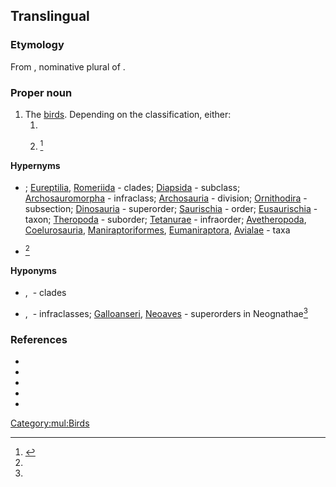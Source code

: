 {{also|aves}}
==Translingual==

===Etymology===
From {{der|mul|la|avēs}}, nominative plural of {{m|la|avis||bird}}.

===Proper noun===
{{taxoninfl}}

# The [[bird]]s. Depending on the classification, either:
## {{taxon|class|subphylum|Vertebrata}}
## {{taxon|subclass|class|Reptilia}}<ref name="Ruggiero">{{R:Ruggiero}}</ref>

====Hypernyms====
* {{sense|class}} {{Reptilia Hypernyms}}; [[Eureptilia]], [[Romeriida]]&nbsp;- clades; [[Diapsida]]&nbsp;- subclass; [[Archosauromorpha]]&nbsp;- infraclass; [[Archosauria]]&nbsp;- division; [[Ornithodira]]&nbsp;- subsection; [[Dinosauria]]&nbsp;- superorder; [[Saurischia]]&nbsp;- order; [[Eusaurischia]]&nbsp;- taxon; [[Theropoda]]&nbsp;- suborder; [[Tetanurae]]&nbsp;- infraorder; [[Avetheropoda]], [[Coelurosauria]], [[Maniraptoriformes]], [[Eumaniraptora]], [[Avialae]]&nbsp;- taxa
* {{sense|subclass}} {{Reptilia Hypernyms}}<ref name=Ruggiero />

====Hyponyms====
* {{sense|class}} {{l|mul|Neognathae}}, {{l|mul|Paleognathae}}&nbsp;- clades
* {{sense|subclass}} {{l|mul|Neognathae}}, {{l|mul|Paleognathae}}&nbsp;- infraclasses; [[Galloanseri]], [[Neoaves]]&nbsp;- superorders in Neognathae<ref name=Ruggiero />

===References===
* {{R:Century 1911}}
* {{R:OneLook}}
* {{pedia}}
* {{specieslite}}
* {{comcatlite}}
<references />

[[Category:mul:Birds]]